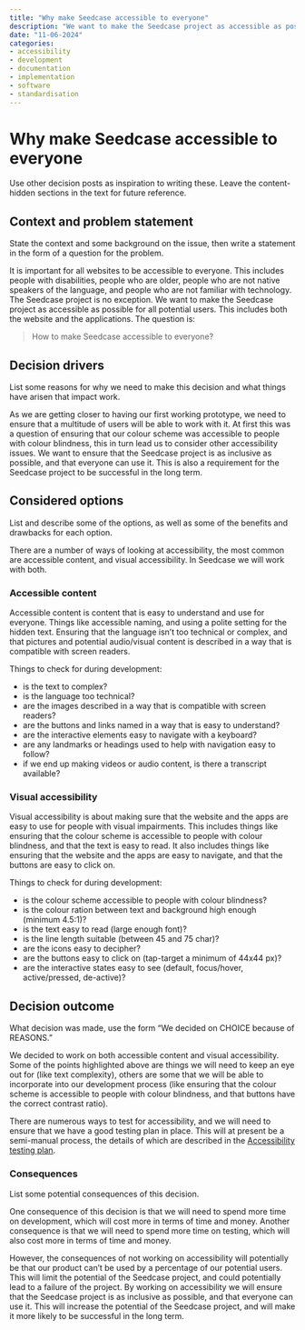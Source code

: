 ```yaml
---
title: "Why make Seedcase accessible to everyone"
description: "We want to make the Seedcase project as accessible as possible for all potential users. This includes both the website and the applications"
date: "11-06-2024"
categories: 
- accessibility
- development
- documentation
- implementation
- software
- standardisation
---
```


# Why make Seedcase accessible to everyone

::: content-hidden
Use other decision posts as inspiration to writing these. Leave the
content-hidden sections in the text for future reference.
:::

## Context and problem statement

::: content-hidden
State the context and some background on the issue, then write a
statement in the form of a question for the problem.
:::

It is important for all websites to be accessible to everyone. This
includes people with disabilities, people who are older, people who are
not native speakers of the language, and people who are not familiar
with technology. The Seedcase project is no exception. We want to make
the Seedcase project as accessible as possible for all potential users.
This includes both the website and the applications. The question is:

> How to make Seedcase accessible to everyone?

## Decision drivers

::: content-hidden
List some reasons for why we need to make this decision and what things
have arisen that impact work.
:::

As we are getting closer to having our first working prototype, we need
to ensure that a multitude of users will be able to work with it. At
first this was a question of ensuring that our colour scheme was
accessible to people with colour blindness, this in turn lead us to
consider other accessibility issues. We want to ensure that the Seedcase
project is as inclusive as possible, and that everyone can use it. This
is also a requirement for the Seedcase project to be successful in the
long term.

## Considered options

::: content-hidden
List and describe some of the options, as well as some of the benefits
and drawbacks for each option.
:::

There are a number of ways of looking at accessibility, the most common
are accessible content, and visual accessibility. In Seedcase we will
work with both.

### Accessible content

Accessible content is content that is easy to understand and use for
everyone. Things like accessible naming, and using a polite setting for
the hidden text. Ensuring that the language isn't too technical or
complex, and that pictures and potential audio/visual content is
described in a way that is compatible with screen readers.

Things to check for during development:

-   is the text to complex?
-   is the language too technical?
-   are the images described in a way that is compatible with screen
    readers?
-   are the buttons and links named in a way that is easy to understand?
-   are the interactive elements easy to navigate with a keyboard?
-   are any landmarks or headings used to help with navigation easy to
    follow?
-   if we end up making videos or audio content, is there a transcript
    available?

### Visual accessibility

Visual accessibility is about making sure that the website and the apps
are easy to use for people with visual impairments. This includes things
like ensuring that the colour scheme is accessible to people with colour
blindness, and that the text is easy to read. It also includes things
like ensuring that the website and the apps are easy to navigate, and
that the buttons are easy to click on.

Things to check for during development:

-   is the colour scheme accessible to people with colour blindness?
-   is the colour ration between text and background high enough
    (minimum 4.5:1)?
-   is the text easy to read (large enough font)?
-   is the line length suitable (between 45 and 75 char)?
-   are the icons easy to decipher?
-   are the buttons easy to click on (tap-target a minimum of 44x44 px)?
-   are the interactive states easy to see (default, focus/hover,
    active/pressed, de-active)?

## Decision outcome

::: content-hidden
What decision was made, use the form "We decided on CHOICE because of
REASONS."
:::

We decided to work on both accessible content and visual accessibility.
Some of the points highlighted above are things we will need to keep an
eye out for (like text complexity), others are some that we will be able
to incorporate into our development process (like ensuring that the
colour scheme is accessible to people with colour blindness, and that
buttons have the correct contrast ratio).

There are numerous ways to test for accessibility, and we will need to
ensure that we have a good testing plan in place. This will at present
be a semi-manual process, the details of which are described in the
[Accessibility testing
plan](!--TODO%20insert%20link%20to%20plan%20once%20written--).

### Consequences

::: content-hidden
List some potential consequences of this decision.
:::

One consequence of this decision is that we will need to spend more time
on development, which will cost more in terms of time and money. Another
consequence is that we will need to spend more time on testing, which
will also cost more in terms of time and money.

However, the consequences of not working on accessibility will
potentially be that our product can't be used by a percentage of our
potential users. This will limit the potential of the Seedcase project,
and could potentially lead to a failure of the project. By working on
accessibility we will ensure that the Seedcase project is as inclusive
as possible, and that everyone can use it. This will increase the
potential of the Seedcase project, and will make it more likely to be
successful in the long term.
